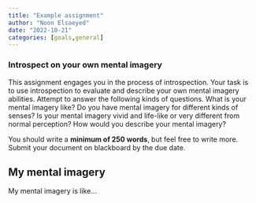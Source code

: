```yaml
---
title: "Example assignment"
author: "Noon Elsaeyed"
date: "2022-10-21"
categories: [goals,general]
---
```


### Introspect on your own mental imagery

This assignment engages you in the process of introspection. Your task is to use introspection to evaluate and describe your own mental imagery abilities. Attempt to answer the following kinds of questions. What is your mental imagery like? Do you have mental imagery for different kinds of senses? Is your mental imagery vivid and life-like or very different from normal perception? How would you describe your mental imagery?

You should write a **minimum of 250 words**, but feel free to write more. Submit your document on blackboard by the due date.

## My mental imagery

My mental imagery is like...
